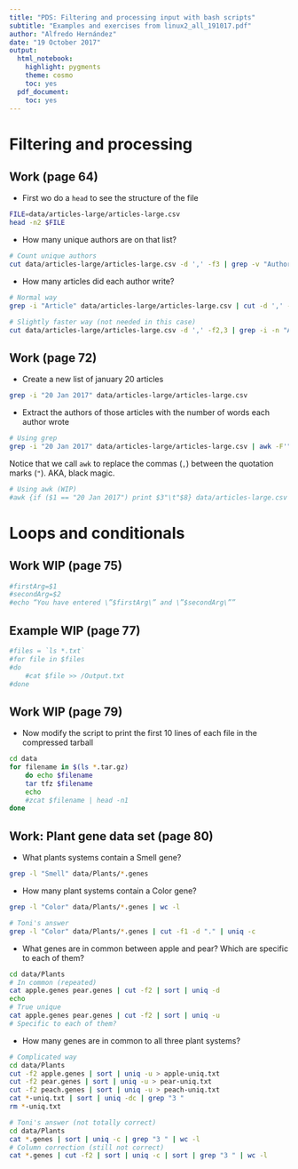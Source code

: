 ```yaml
---
title: "PDS: Filtering and processing input with bash scripts"
subtitle: "Examples and exercises from linux2_all_191017.pdf"
author: "Alfredo Hernández"
date: "19 October 2017"
output:
  html_notebook:
    highlight: pygments
    theme: cosmo
    toc: yes
  pdf_document:
    toc: yes
---
```



# Filtering and processing

## Work (page 64)

- First wo do a `head` to see the structure of the file
```bash
FILE=data/articles-large/articles-large.csv
head -n2 $FILE 
```
- How many unique authors are on that list?
```bash
# Count unique authors
cut data/articles-large/articles-large.csv -d ',' -f3 | grep -v "Author" | grep . | sort | uniq -c | wc -l
```
- How many articles did each author write?
```bash
# Normal way
grep -i "Article" data/articles-large/articles-large.csv | cut -d ',' -f3 | sort | uniq -c
```

```bash
# Slightly faster way (not needed in this case)
cut data/articles-large/articles-large.csv -d ',' -f2,3 | grep -i -n "Article" | cut -d ',' -f2 | sort | uniq -c
```

## Work (page 72)

- Create a new list of january 20 articles
```bash
grep -i "20 Jan 2017" data/articles-large/articles-large.csv
```

- Extract the authors of those articles with the number of words each author wrote
```bash
# Using grep
grep -i "20 Jan 2017" data/articles-large/articles-large.csv | awk -F'"' -v OFS='' '{ for (i=2; i<=NF; i+=2) gsub(",", "", $i) } 1' | cut -d ',' -f3,8 | sort -u
```
Notice that we call `awk` to replace the commas (`,`) between the quotation marks (`"`). AKA, black magic.

```bash
# Using awk (WIP)
#awk {if ($1 == "20 Jan 2017") print $3"\t"$8} data/articles-large.csv
```

# Loops and conditionals

## Work WIP (page 75)
```bash
#firstArg=$1
#secondArg=$2
#echo “You have entered \”$firstArg\” and \”$secondArg\””
```


## Example WIP (page 77)
```bash
#files = `ls *.txt`
#for file in $files
#do
	#cat $file >> /Output.txt
#done
```
## Work WIP (page 79)
- Now modify the script to print the first 10 lines of each file in the
compressed tarball
```bash
cd data
for filename in $(ls *.tar.gz)
	do echo $filename
	tar tfz $filename
	echo
	#zcat $filename | head -n1
done
```

## Work: Plant gene data set (page 80)

- What plants systems contain a Smell gene?
```bash
grep -l "Smell" data/Plants/*.genes
```

- How many plant systems contain a Color gene?
```bash
grep -l "Color" data/Plants/*.genes | wc -l
```
```bash
# Toni's answer
grep -l "Color" data/Plants/*.genes | cut -f1 -d "." | uniq -c
```
- What genes are in common between apple and pear? Which are specific to each of them?
```bash
cd data/Plants
# In common (repeated)
cat apple.genes pear.genes | cut -f2 | sort | uniq -d
echo
# True unique
cat apple.genes pear.genes | cut -f2 | sort | uniq -u
# Specific to each of them?
```
- How many genes are in common to all three plant systems?
```bash
# Complicated way
cd data/Plants
cut -f2 apple.genes | sort | uniq -u > apple-uniq.txt
cut -f2 pear.genes | sort | uniq -u > pear-uniq.txt
cut -f2 peach.genes | sort | uniq -u > peach-uniq.txt
cat *-uniq.txt | sort | uniq -dc | grep "3 "
rm *-uniq.txt
```
```bash
# Toni's answer (not totally correct)
cd data/Plants
cat *.genes | sort | uniq -c | grep "3 " | wc -l
# Column correction (still not correct)
cat *.genes | cut -f2 | sort | uniq -c | sort | grep "3 " | wc -l
```
